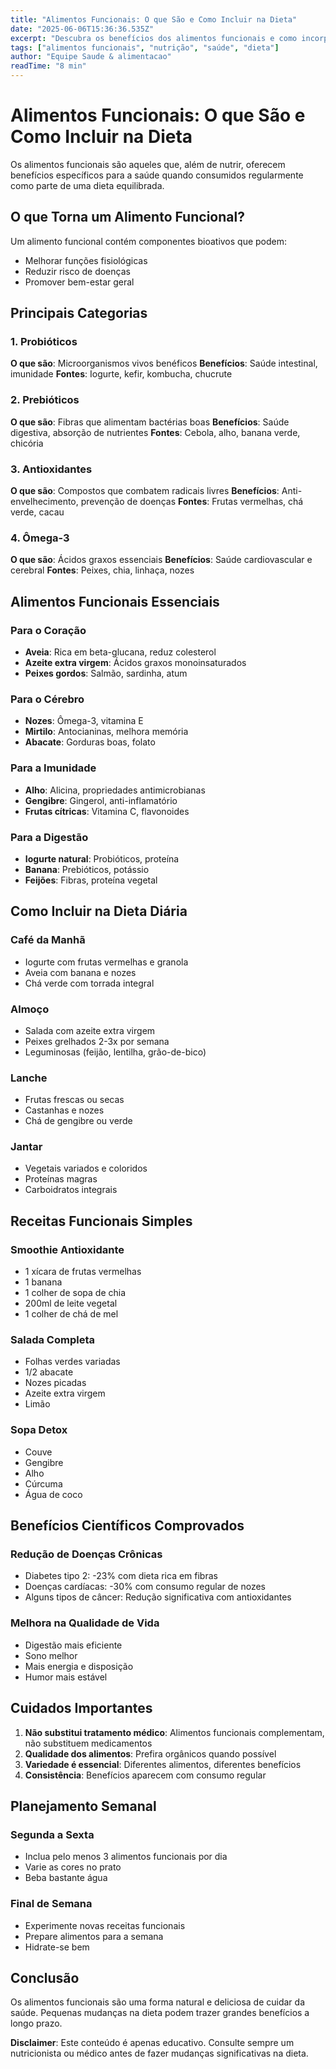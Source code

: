 ```yaml
---
title: "Alimentos Funcionais: O que São e Como Incluir na Dieta"
date: "2025-06-06T15:36:36.535Z"
excerpt: "Descubra os benefícios dos alimentos funcionais e como incorporá-los em sua alimentação diária."
tags: ["alimentos funcionais", "nutrição", "saúde", "dieta"]
author: "Equipe Saude & alimentacao"
readTime: "8 min"
---
```



# Alimentos Funcionais: O que São e Como Incluir na Dieta

Os alimentos funcionais são aqueles que, além de nutrir, oferecem benefícios específicos para a saúde quando consumidos regularmente como parte de uma dieta equilibrada.

## O que Torna um Alimento Funcional?

Um alimento funcional contém componentes bioativos que podem:
- Melhorar funções fisiológicas
- Reduzir risco de doenças
- Promover bem-estar geral

## Principais Categorias

### 1. Probióticos
**O que são**: Microorganismos vivos benéficos
**Benefícios**: Saúde intestinal, imunidade
**Fontes**: Iogurte, kefir, kombucha, chucrute

### 2. Prebióticos
**O que são**: Fibras que alimentam bactérias boas
**Benefícios**: Saúde digestiva, absorção de nutrientes
**Fontes**: Cebola, alho, banana verde, chicória

### 3. Antioxidantes
**O que são**: Compostos que combatem radicais livres
**Benefícios**: Anti-envelhecimento, prevenção de doenças
**Fontes**: Frutas vermelhas, chá verde, cacau

### 4. Ômega-3
**O que são**: Ácidos graxos essenciais
**Benefícios**: Saúde cardiovascular e cerebral
**Fontes**: Peixes, chia, linhaça, nozes

## Alimentos Funcionais Essenciais

### Para o Coração
- **Aveia**: Rica em beta-glucana, reduz colesterol
- **Azeite extra virgem**: Ácidos graxos monoinsaturados
- **Peixes gordos**: Salmão, sardinha, atum

### Para o Cérebro
- **Nozes**: Ômega-3, vitamina E
- **Mirtilo**: Antocianinas, melhora memória
- **Abacate**: Gorduras boas, folato

### Para a Imunidade
- **Alho**: Alicina, propriedades antimicrobianas
- **Gengibre**: Gingerol, anti-inflamatório
- **Frutas cítricas**: Vitamina C, flavonoides

### Para a Digestão
- **Iogurte natural**: Probióticos, proteína
- **Banana**: Prebióticos, potássio
- **Feijões**: Fibras, proteína vegetal

## Como Incluir na Dieta Diária

### Café da Manhã
- Iogurte com frutas vermelhas e granola
- Aveia com banana e nozes
- Chá verde com torrada integral

### Almoço
- Salada com azeite extra virgem
- Peixes grelhados 2-3x por semana
- Leguminosas (feijão, lentilha, grão-de-bico)

### Lanche
- Frutas frescas ou secas
- Castanhas e nozes
- Chá de gengibre ou verde

### Jantar
- Vegetais variados e coloridos
- Proteínas magras
- Carboidratos integrais

## Receitas Funcionais Simples

### Smoothie Antioxidante
- 1 xícara de frutas vermelhas
- 1 banana
- 1 colher de sopa de chia
- 200ml de leite vegetal
- 1 colher de chá de mel

### Salada Completa
- Folhas verdes variadas
- 1/2 abacate
- Nozes picadas
- Azeite extra virgem
- Limão

### Sopa Detox
- Couve
- Gengibre
- Alho
- Cúrcuma
- Água de coco

## Benefícios Científicos Comprovados

### Redução de Doenças Crônicas
- Diabetes tipo 2: -23% com dieta rica em fibras
- Doenças cardíacas: -30% com consumo regular de nozes
- Alguns tipos de câncer: Redução significativa com antioxidantes

### Melhora na Qualidade de Vida
- Digestão mais eficiente
- Sono melhor
- Mais energia e disposição
- Humor mais estável

## Cuidados Importantes

1. **Não substitui tratamento médico**: Alimentos funcionais complementam, não substituem medicamentos
2. **Qualidade dos alimentos**: Prefira orgânicos quando possível
3. **Variedade é essencial**: Diferentes alimentos, diferentes benefícios
4. **Consistência**: Benefícios aparecem com consumo regular

## Planejamento Semanal

### Segunda a Sexta
- Inclua pelo menos 3 alimentos funcionais por dia
- Varie as cores no prato
- Beba bastante água

### Final de Semana
- Experimente novas receitas funcionais
- Prepare alimentos para a semana
- Hidrate-se bem

## Conclusão

Os alimentos funcionais são uma forma natural e deliciosa de cuidar da saúde. Pequenas mudanças na dieta podem trazer grandes benefícios a longo prazo.

**Disclaimer**: Este conteúdo é apenas educativo. Consulte sempre um nutricionista ou médico antes de fazer mudanças significativas na dieta.
            
